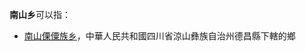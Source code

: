 '''南山乡'''可以指：
{{PRC admin/disambig|36/11/23/200/000|43/06/23/204/000}}
* [[南山傈僳族乡|南山傈僳族乡]]，中華人民共和國四川省涼山彝族自治州德昌縣下轄的鄉

{{Disambiguation|Nan南|cat=三字中国乡名消歧义}}